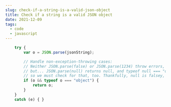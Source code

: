 ---
slug: check-if-a-string-is-a-valid-json-object
title: Check if a string is a valid JSON object
date: 2021-12-09
tags:
  - code
  - javascript
---
```javascript
    try {
        var o = JSON.parse(jsonString);

        // Handle non-exception-throwing cases:
        // Neither JSON.parse(false) or JSON.parse(1234) throw errors, hence the type-checking,
        // but... JSON.parse(null) returns null, and typeof null === "object", 
        // so we must check for that, too. Thankfully, null is falsey, so this suffices:
        if (o && typeof o === "object") {
            return o;
        }
    }
    catch (e) { }
```